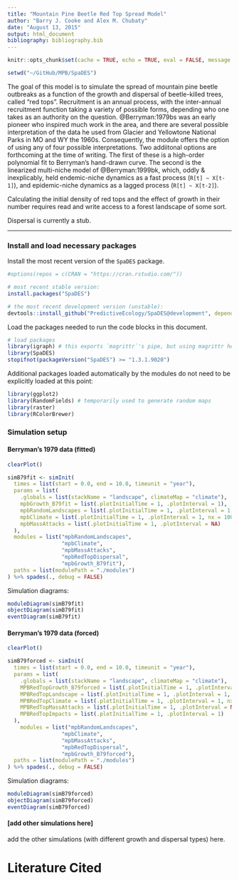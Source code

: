 ```yaml
---
title: "Mountain Pine Beetle Red Top Spread Model"
author: "Barry J. Cooke and Alex M. Chubaty"
date: "August 13, 2015"
output: html_document
bibliography: bibliography.bib
---
```


```r
knitr::opts_chunk$set(cache = TRUE, echo = TRUE, eval = FALSE, message = FALSE)

setwd("~/GitHub/MPB/SpaDES")
```

The goal of this model is to simulate the spread of mountain pine beetle outbreaks as a function of the growth and dispersal of beetle-killed trees, called "red tops".
Recruitment is an annual process, with the inter-annual recruitment function taking a variety of possible forms, depending who one takes as an authority on the question.
@Berryman:1979bs was an early pioneer who inspired much work in the area, and there are several possible interpretation of the data he used from Glacier and Yellowtone National Parks in MO and WY the 1960s.
Consequently, the module offers the option of using any of four possible interpretations.
Two addiitonal options are forthcoming at the time of writing.
The first of these is a high-order polynomial fit to Berryman's hand-drawn curve.
The second is the linearized multi-niche model of @Berryman:1999bk, which, oddly & inexplicably, held endemic-niche dynamics as a fast process (`R[t] ~ X[t-1]`), and epidemic-niche dynamics as a lagged process (`R[t] ~ X[t-2]`).

Calculating the initial density of red tops and the effect of growth in their number requires read and write access to a forest landscape of some sort.

Dispersal is currently a stub.

-----

### Install and load necessary packages

Install the most recent version of the `SpaDES` package.

```r
#options(repos = c(CRAN = "https://cran.rstudio.com/"))

# most recent stable version:
install.packages("SpaDES")

# the most recent development version (unstable):
devtools::install_github("PredictiveEcology/SpaDES@development", dependencies = TRUE)
```

Load the packages needed to run the code blocks in this document.

```r
# load packages
library(igraph) # this exports `magrittr`'s pipe, but using magrittr here causes conflicts.
library(SpaDES)
stopifnot(packageVersion("SpaDES") >= "1.3.1.9020")
```

Additional packages loaded automatically by the modules do not need to be explicitly loaded at this point:

```r
library(ggplot2)
library(RandomFields) # temporarily used to generate random maps
library(raster)
library(RColorBrewer)
```

### Simulation setup

#### Berryman's 1979 data (fitted)

```r
clearPlot()

simB79fit <- simInit(
  times = list(start = 0.0, end = 10.0, timeunit = "year"),
  params = list(
    .globals = list(stackName = "landscape", climateMap = "climate"),
    mpbGrowth_B79fit = list(.plotInitialTime = 1, .plotInterval = 1),
    mpbRandomLandscapes = list(.plotInitialTime = 1, .plotInterval = 1, nx = 100, ny = 100),
    mpbClimate = list(.plotInitialTime = 1, .plotInterval = 1, nx = 100, ny = 100, updateInterval = 1),
    mpbMassAttacks = list(.plotInitialTime = 1, .plotInterval = NA)
  ),
  modules = list("mpbRandomLandscapes",
                 "mpbClimate",
                 "mpbMassAttacks",
                 "mpbRedTopDispersal",
                 "mpbGrowth_B79fit"),
  paths = list(modulePath = "./modules")
) %>% spades(., debug = FALSE)
```

Simulation diagrams:

```r
moduleDiagram(simB79fit)
objectDiagram(simB79fit)
eventDiagram(simB79fit)
```

#### Berryman's 1979 data (forced)

```r
clearPlot()

simB79forced <- simInit(
  times = list(start = 0.0, end = 10.0, timeunit = "year"),
  params = list(
    .globals = list(stackName = "landscape", climateMap = "climate"),
    MPBRedTopGrowth_B79forced = list(.plotInitialTime = 1, .plotInterval = 1),
    MPBRedTopLandscape = list(.plotInitialTime = 1, .plotInterval = 1, nx = 100, ny = 100),
    MPBRedTopClimate = list(.plotInitialTime = 1, .plotInterval = 1, nx = 100, ny = 100, updateInterval = 1),
    MPBRedTopMassAttacks = list(.plotInitialTime = 1, .plotInterval = NA),
    MPBRedTopImpacts = list(.plotInitialTime = 1, .plotInterval = 1)
  ),
    modules = list("mpbRandomLandscapes",
                 "mpbClimate",
                 "mpbMassAttacks",
                 "mpbRedTopDispersal",
                 "mpbGrowth_B79forced"),
  paths = list(modulePath = "./modules")
) %>% spades(., debug = FALSE)
```

Simulation diagrams:

```r
moduleDiagram(simB79forced)
objectDiagram(simB79forced)
eventDiagram(simB79forced)
```

#### [add other simulations here]

add the other simulations (with different growth and dispersal types) here.

# Literature Cited

<!-- automatically generated using bibliography.bib -->
